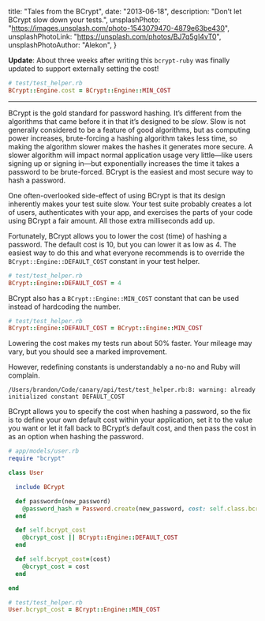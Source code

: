   title: "Tales from the BCrypt",
  date: "2013-06-18",
  description: "Don’t let BCrypt slow down your tests.",
  unsplashPhoto: "https://images.unsplash.com/photo-1543079470-4879e63be430",
  unsplashPhotoLink: "https://unsplash.com/photos/BJ7q5gI4vT0",
  unsplashPhotoAuthor: "Alekon",
}

**Update**: About three weeks after writing this `bcrypt-ruby` was finally updated to support externally setting the cost!

```ruby
# test/test_helper.rb
BCrypt::Engine.cost = BCrypt::Engine::MIN_COST
```

---

BCrypt is the gold standard for password hashing. It’s different from the algorithms that came before it in that it’s designed to be _slow_. Slow is not generally considered to be a feature of good algorithms, but as computing power increases, brute-forcing a hashing algorithm takes less time, so making the algorithm slower makes the hashes it generates more secure. A slower algorithm will impact normal application usage very little—like users signing up or signing in—but exponentially increases the time it takes a password to be brute-forced. BCrypt is the easiest and most secure way to hash a password.

One often-overlooked side-effect of using BCrypt is that its design inherently makes your test suite slow. Your test suite probably creates a lot of users, authenticates with your app, and exercises the parts of your code using BCrypt a fair amount. All those extra milliseconds add up.

Fortunately, BCrypt allows you to lower the cost (time) of hashing a password. The default cost is 10, but you can lower it as low as 4. The easiest way to do this and what everyone recommends is to override the `BCrypt::Engine::DEFAULT_COST` constant in your test helper.

```ruby
# test/test_helper.rb
BCrypt::Engine::DEFAULT_COST = 4
```

BCrypt also has a `BCrypt::Engine::MIN_COST` constant that can be used instead of hardcoding the number.

```ruby
# test/test_helper.rb
BCrypt::Engine::DEFAULT_COST = BCrypt::Engine::MIN_COST
```

Lowering the cost makes my tests run about 50% faster. Your mileage may vary, but you should see a marked improvement.

However, redefining constants is understandably a no-no and Ruby will complain.

```
/Users/brandon/Code/canary/api/test/test_helper.rb:8: warning: already initialized constant DEFAULT_COST
```

BCrypt allows you to specify the cost when hashing a password, so the fix is to define your own default cost within your application, set it to the value you want or let it fall back to BCrypt’s default cost, and then pass the cost in as an option when hashing the password.

```ruby
# app/models/user.rb
require "bcrypt"

class User

  include BCrypt

  def password=(new_password)
    @password_hash = Password.create(new_password, cost: self.class.bcrypt_cost)
  end

  def self.bcrypt_cost
    @bcrypt_cost || BCrypt::Engine::DEFAULT_COST
  end

  def self.bcrypt_cost=(cost)
    @bcrypt_cost = cost
  end

end

# test/test_helper.rb
User.bcrypt_cost = BCrypt::Engine::MIN_COST
```
